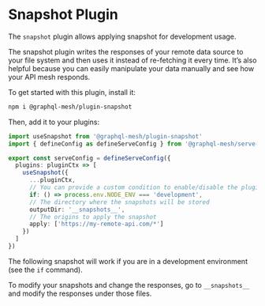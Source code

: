 # Snapshot Plugin

The `snapshot` plugin allows applying snapshot for development usage.

The snapshot plugin writes the responses of your remote data source to your file system and then
uses it instead of re-fetching it every time. It’s also helpful because you can easily manipulate
your data manually and see how your API mesh responds.

To get started with this plugin, install it:

```sh npm2yarn
npm i @graphql-mesh/plugin-snapshot
```

Then, add it to your plugins:

```ts filename="mesh.config.ts"
import useSnapshot from '@graphql-mesh/plugin-snapshot'
import { defineConfig as defineServeConfig } from '@graphql-mesh/serve-cli'

export const serveConfig = defineServeConfig({
  plugins: pluginCtx => [
    useSnapshot({
      ...pluginCtx,
      // You can provide a custom condition to enable/disable the plugin
      if: () => process.env.NODE_ENV === 'development',
      // The directory where the snapshots will be stored
      outputDir: '__snapshots__',
      // The origins to apply the snapshot
      apply: ['https://my-remote-api.com/*']
    })
  ]
})
```

The following snapshot will work if you are in a development environment (see the `if` command).

To modify your snapshots and change the responses, go to `__snapshots__` and modify the responses
under those files.
